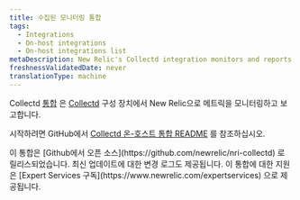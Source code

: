 ```yaml
---
title: 수집된 모니터링 통합
tags:
  - Integrations
  - On-host integrations
  - On-host integrations list
metaDescription: New Relic's Collectd integration monitors and reports metrics from Collectd-configured devices to New Relic.
freshnessValidatedDate: never
translationType: machine
---
```


Collectd [통합](/docs/integrations/new-relic-integrations/getting-started/introduction-infrastructure-integrations) 은 [Collectd](https://collectd.org/wiki/index.php/Main_Page) 구성 장치에서 New Relic으로 메트릭을 모니터링하고 보고합니다.

시작하려면 GitHub에서 [Collectd 온-호스트 통합 README](https://github.com/newrelic/nri-collectd) 를 참조하십시오.

<Callout variant="tip">
  이 통합은 [Github에서 오픈 소스](https://github.com/newrelic/nri-collectd) 로 릴리스되었습니다. 최신 업데이트에 대한 변경 로그도 제공됩니다. 이 통합에 대한 지원은 [Expert Services 구독](https://www.newrelic.com/expertservices) 으로 제공됩니다.
</Callout>
